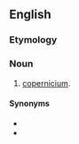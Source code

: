 {{also|ekamercury}}

==English==

===Etymology===
{{prefix|en|eka|mercury}}

===Noun===
{{en-noun|-}}

# [[copernicium]].
====Synonyms====
* {{l|en|copernicium}}
* {{l|en|ununbium}}